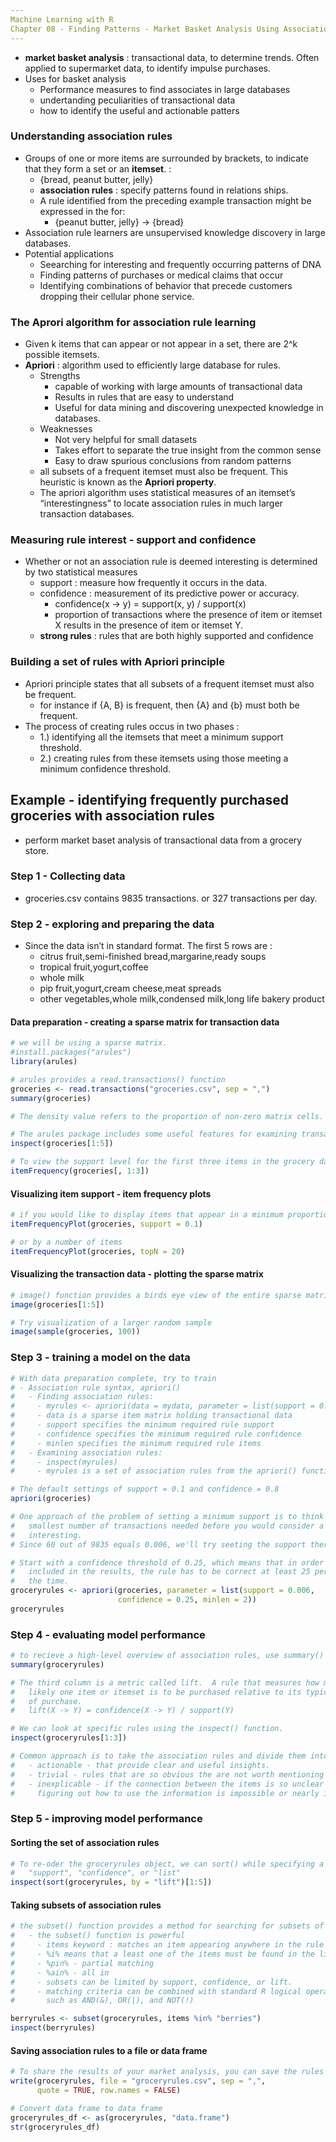 ```yaml
---
Machine Learning with R
Chapter 08 - Finding Patterns - Market Basket Analysis Using Association Rules
---
```


  - <b>market basket analysis</b> : transactional data, to determine trends.  Often applied to supermarket data, to identify impulse purchases.
  - Uses for basket analysis
    - Performance measures to find associates in large databases
    - undertanding peculiarities of transactional data
    - how to identify the useful and actionable patters

### Understanding association rules

  - Groups of one or more items are surrounded by brackets, to indicate that they form a set or an <b>itemset</b>. : 
    - {bread, peanut butter, jelly}
    - <b>association rules</b> : specify patterns found in relations ships.
    - A rule identified from the preceding example transaction might be expressed in the for:
      - {peanut butter, jelly} -> {bread}
  - Association rule learners are unsupervised knowledge discovery in large databases.
  - Potential applications
    - Seearching for interesting and frequently occurring patterns of DNA
    - Finding patterns of purchases or medical claims that occur
    - Identifying combinations of behavior that precede customers dropping their cellular phone service.

### The Aprori algorithm for association rule learning

  - Given k items that can appear or not appear in a set, there are 2^k possible itemsets.
  - <b>Apriori</b> : algorithm used to efficiently large database for rules.
    - Strengths
      - capable of working with large amounts of transactional data
      - Results in rules that are easy to understand
      - Useful for data mining and discovering unexpected knowledge in databases.
    - Weaknesses
      - Not very helpful for small datasets
      - Takes effort to separate the true insight from the common sense
      - Easy to draw spurious conclusions from random patterns
    - all subsets of a frequent itemset must also be frequent.  This heuristic is known as the <b>Apriori property</b>.
    - The apriori algorithm uses statistical measures of an itemset's "interestingness" to locate association rules in much larger transaction databases.

### Measuring rule interest - support and confidence

  - Whether or not an association rule is deemed interesting is determined by two statistical measures
    - support : measure how frequently it occurs in the data.  
    - confidence : measurement of its predictive power or accuracy.
      - confidence(x -> y) = support(x, y) / support(x)
      - proportion of transactions where the presence of item or itemset X results in the presence of item or itemset Y.
    - <b>strong rules</b> : rules that are both highly supported and confidence

### Building a set of rules with Apriori principle

  - Apriori principle states that all subsets of a frequent itemset must also be frequent.
    - for instance if {A, B} is frequent, then {A} and {b} must both be frequent.
  - The process of creating rules occus in two phases :
    - 1.) identifying all the itemsets that meet a minimum support threshold.
    - 2.) creating rules from these itemsets using those meeting a minimum confidence threshold.

## Example - identifying frequently purchased groceries with association rules

  - perform market baset analysis of transactional data from a grocery store.

### Step 1 - Collecting data

  - groceries.csv contains 9835 transactions.  or 327 transactions per day.

### Step 2 - exploring and preparing the data

  - Since the data isn't in standard format.  The first 5 rows are :
    - citrus fruit,semi-finished bread,margarine,ready soups
    - tropical fruit,yogurt,coffee
    - whole milk
    - pip fruit,yogurt,cream cheese,meat spreads
    - other vegetables,whole milk,condensed milk,long life bakery product

#### Data preparation - creating a sparse matrix for transaction data

```r
# we will be using a sparse matrix.
#install.packages("arules")
library(arules)

# arules provides a read.transactions() function
groceries <- read.transactions("groceries.csv", sep = ",")
summary(groceries)

# The density value refers to the proportion of non-zero matrix cells.

# The arules package includes some useful features for examining transaction.
inspect(groceries[1:5])

# To view the support level for the first three items in the grocery data
itemFrequency(groceries[, 1:3])
```

#### Visualizing item support - item frequency plots

```r
# if you would like to display items that appear in a minimum proportion of transactions use itemFrequencyPlot()
itemFrequencyPlot(groceries, support = 0.1)

# or by a number of items
itemFrequencyPlot(groceries, topN = 20)
```

#### Visualizing the transaction data - plotting the sparse matrix

```r
# image() function provides a birds eye view of the entire sparse matrix
image(groceries[1:5])

# Try visualization of a larger random sample
image(sample(groceries, 100))
```

### Step 3 - training a model on the data

```r
# With data preparation complete, try to train
# - Association rule syntax, apriori()
#   - Finding association rules:
#     - myrules <- apriori(data = mydata, parameter = list(support = 0.1, confidence = 0.8, minlen = 1))
#     - data is a sparse item matrix holding transactional data
#     - support specifies the minimum required rule support
#     - confidence specifies the minimum required rule confidence
#     - minlen specifies the minimum required rule items
#   - Examining association rules:
#     - inspect(myrules)
#     - myrules is a set of association rules from the apriori() function

# The default settings of support = 0.1 and confidence = 0.8
apriori(groceries)

# One approach of the problem of setting a minimum support is to think about the 
#   smallest number of transactions needed before you would consider a pattern 
#   interesting.
# Since 60 out of 9835 equals 0.006, we'll try seeting the support there first.

# Start with a confidence threshold of 0.25, which means that in order to be 
#   included in the results, the rule has to be correct at least 25 percent of 
#   the time.
groceryrules <- apriori(groceries, parameter = list(support = 0.006,
                        confidence = 0.25, minlen = 2))
groceryrules
```

### Step 4 - evaluating model performance

```r
# to recieve a high-level overview of association rules, use summary()
summary(groceryrules)

# The third column is a metric called lift.  A rule that measures how much more 
#   likely one item or itemset is to be purchased relative to its typical rate 
#   of purchase.
#   lift(X -> Y) = confidence(X -> Y) / support(Y)

# We can look at specific rules using the inspect() function.
inspect(groceryrules[1:3])

# Common approach is to take the association rules and divide them into three categories
#   - actionable - that provide clear and useful insights.
#   - trivial - rules that are so obvious the are not worth mentioning
#   - inexplicable - if the connection between the items is so unclear that 
#     figuring out how to use the information is impossible or nearly impossible.
```

### Step 5 - improving model performance

#### Sorting the set of association rules

```r
# To re-oder the groceryrules object, we can sort() while specifying a value of
#   "support", "confidence", or "list"
inspect(sort(groceryrules, by = "lift")[1:5])
```

#### Taking subsets of association rules

```r
# the subset() function provides a method for searching for subsets of transactions, items, or rules.
#   - the subset() function is powerful
#     - items keyword : matches an item appearing anywhere in the rule
#     - %i% means that a least one of the items must be found in the list you define
#     - %pin% - partial matching
#     - %ain% - all in
#     - subsets can be limited by support, confidence, or lift.
#     - matching criteria can be combined with standard R logical operators 
#       such as AND(&), OR(|), and NOT(!)

berryrules <- subset(groceryrules, items %in% "berries")
inspect(berryrules)
```

#### Saving association rules to a file or data frame

```r
# To share the results of your market analysis, you can save the rules to csv
write(groceryrules, file = "groceryrules.csv", sep = ",", 
      quote = TRUE, row.names = FALSE)

# Convert data frame to data frame
groceryrules_df <- as(groceryrules, "data.frame")
str(groceryrules_df)
```

